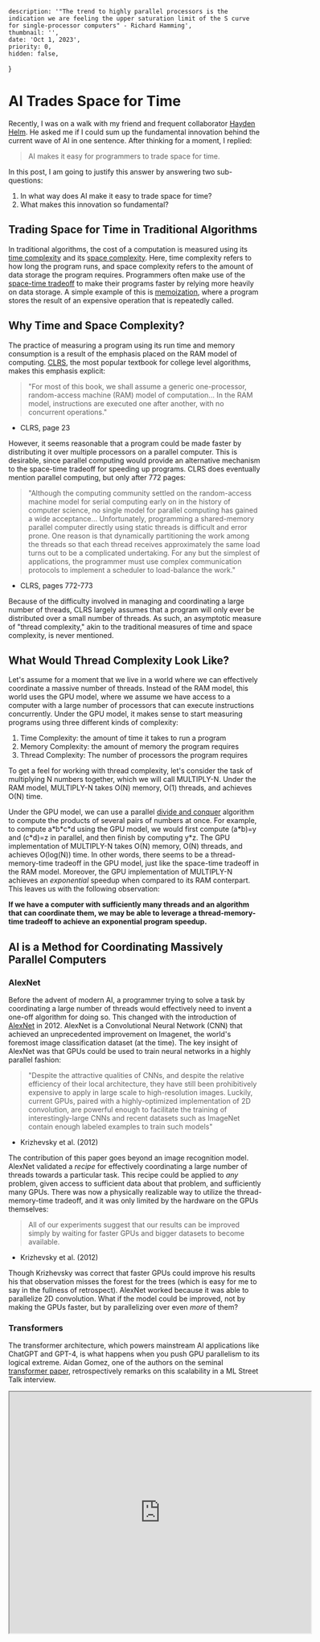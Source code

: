 
    description: '"The trend to highly parallel processors is the indication we are feeling the upper saturation limit of the S curve for single-processor computers" - Richard Hamming',
    thumbnail: '',
    date: 'Oct 1, 2023',
    priority: 0,
    hidden: false,
}

# AI Trades Space for Time
Recently, I was on a walk with my friend and frequent collaborator [Hayden Helm](https://scholar.google.com/citations?user=zEzJrqsAAAAJ&hl=en).
He asked me if I could sum up the fundamental innovation behind the current wave of AI in one sentence.
After thinking for a moment, I replied:
> AI makes it easy for programmers to trade space for time.

In this post, I am going to justify this answer by answering two sub-questions:
1) In what way does AI make it easy to trade space for time?
2) What makes this innovation so fundamental?

## Trading Space for Time in Traditional Algorithms
In traditional algorithms, the cost of a computation is measured using its [time complexity](https://en.wikipedia.org/wiki/Time_complexity) and its [space complexity](https://en.wikipedia.org/wiki/Space_complexity).
Here, time complexity refers to how long the program runs, and space complexity refers to the amount of data storage the program requires.
Programmers often make use of the [space-time tradeoff](https://en.wikipedia.org/wiki/Space%E2%80%93time_tradeoff) to make their programs faster by relying more heavily on data storage.
A simple example of this is [memoization](https://en.wikipedia.org/wiki/Memoization), where a program stores the result of an expensive operation that is repeatedly called.

## Why Time and Space Complexity?
The practice of measuring a program using its run time and memory consumption is a result of the emphasis placed on the RAM model of computing.
[CLRS](https://en.wikipedia.org/wiki/Introduction_to_Algorithms), the most popular textbook for college level algorithms, makes this emphasis explicit:

> "For most of this book, we shall assume a generic one-processor, random-access machine (RAM) model of computation...
> In the RAM model, instructions are executed one after another, with no concurrent operations."
- CLRS, page 23

However, it seems reasonable that a program could be made faster by distributing it over multiple processors on a parallel computer.
This is desirable, since parallel computing would provide an alternative mechanism to the space-time tradeoff for speeding up programs.
CLRS does eventually mention parallel computing, but only after 772 pages:
> "Although the computing community settled on the random-access machine model for serial computing early on in the history of computer science, no single model for parallel computing has gained a wide acceptance...
> Unfortunately, programming a shared-memory parallel computer directly using static threads is difficult and error prone.
> One reason is that dynamically partitioning the work among the threads so that each thread receives approximately the same load turns out to be a complicated undertaking.
> For any but the simplest of applications, the programmer must use complex communication protocols to implement a scheduler to load-balance the work."
- CLRS, pages 772-773

Because of the difficulty involved in managing and coordinating a large number of threads, CLRS largely assumes that a program will only ever be distributed over a small number of threads.
As such, an asymptotic measure of "thread complexity," akin to the traditional measures of time and space complexity, is never mentioned.

## What Would Thread Complexity Look Like?
Let's assume for a moment that we live in a world where we can effectively coordinate a massive number of threads.
Instead of the RAM model, this world uses the GPU model, where we assume we have access to a computer with a large number of processors that can execute instructions concurrently.
Under the GPU model, it makes sense to start measuring programs using three different kinds of complexity:
1) Time Complexity: the amount of time it takes to run a program
2) Memory Complexity: the amount of memory the program requires
3) Thread Complexity: The number of processors the program requires

To get a feel for working with thread complexity, let's consider the task of multiplying N numbers together, which we will call MULTIPLY-N.
Under the RAM model, MULTIPLY-N takes O(N) memory, O(1) threads, and achieves O(N) time.

Under the GPU model, we can use a parallel [divide and conquer](https://en.wikipedia.org/wiki/Divide-and-conquer_algorithm) algorithm to compute the products of several pairs of numbers at once.
For example, to compute a\*b\*c\*d using the GPU model, we would first compute (a\*b)=y and (c\*d)=z in parallel, and then finish by computing y*z.
The GPU implementation of MULTIPLY-N takes O(N) memory, O(N) threads, and achieves O(log(N)) time.
In other words, there seems to be a thread-memory-time tradeoff in the GPU model, just like the space-time tradeoff in the RAM model.
Moreover, the GPU implementation of MULTIPLY-N achieves an <em>exponential</em> speedup when compared to its RAM conterpart.
This leaves us with the following observation:

**If we have a computer with sufficiently many threads and an algorithm that can coordinate them, we may be able to leverage a thread-memory-time tradeoff to achieve an exponential program speedup.**

## AI is a Method for Coordinating Massively Parallel Computers
### AlexNet
Before the advent of modern AI, a programmer trying to solve a task by coordinating a large number of threads would effectively need to invent a one-off algorithm for doing so.
This changed with the introduction of [AlexNet](https://proceedings.neurips.cc/paper_files/paper/2012/file/c399862d3b9d6b76c8436e924a68c45b-Paper.pdf) in 2012.
AlexNet is a Convolutional Neural Network (CNN) that achieved an unprecedented improvement on Imagenet, the world's foremost image classification dataset (at the time).
The key insight of AlexNet was that GPUs could be used to train neural networks in a highly parallel fashion:
> "Despite the attractive qualities of CNNs, and despite the relative efficiency of their local architecture,
> they have still been prohibitively expensive to apply in large scale to high-resolution images.
> Luckily, current GPUs, paired with a highly-optimized implementation of 2D convolution, are powerful
> enough to facilitate the training of interestingly-large CNNs and recent datasets such as ImageNet
> contain enough labeled examples to train such models"
- Krizhevsky et al. (2012)

The contribution of this paper goes beyond an image recognition model.
AlexNet validated a <em>recipe</em> for effectively coordinating a large number of threads towards a particular task.
This recipe could be applied to <em>any</em> problem, given access to sufficient data about that problem, and sufficiently many GPUs.
There was now a physically realizable way to utilize the thread-memory-time tradeoff, and it was only limited by the hardware on the GPUs themselves:

> All of our experiments suggest that our results can be improved simply by waiting for faster GPUs and bigger datasets to become available.
- Krizhevsky et al. (2012)

Though Krizhevsky was correct that faster GPUs could improve his results his that observation misses the forest for the trees (which is easy for me to say in the fullness of retrospect).
AlexNet worked because it was able to parallelize 2D convolution.
What if the model could be improved, not by making the GPUs faster, but by parallelizing over even <em>more</em> of them?

### Transformers
The transformer architecture, which powers mainstream AI applications like ChatGPT and GPT-4, is what happens when you push GPU parallelism to its logical extreme.
Aidan Gomez, one of the authors on the seminal [transformer paper](https://arxiv.org/abs/1706.03762), retrospectively remarks on this scalability in a ML Street Talk interview.
<div>
    <iframe
        width="600"
        height="480"
        src="https://www.youtube.com/embed/ooBt_di8DLs?si=Yi-c6QUYckYVSayM&amp;start=393"
        allow="accelerometer; clipboard-write; encrypted-media; gyroscope; picture-in-picture"
        allowFullScreen
        title="Embedded youtube"
    />
</div>

> "What I didn't appreciate was that such a simple method could achieve such insane performance.
> At that time, we were training on 8 accelerators...
> but the architecture was so stripped down, so refined, it was so easy to scale...
> it was hard to see what would happen, which was this massive scaling project."
- Aidan Gomez on the Transformer

While there are no public figures regarding the scale of GPT-4, the current most capable language model, some intelligent estimates for its predecessor exist.
In a [blog post](https://lambdalabs.com/blog/demystifying-gpt-3), Lambda Labs estimates the size and extent of parallelism present in GPT3:

> The GPT-3 175B model required 3.14E23 FLOPS of computing for training.
> Even at theoretical 28 TFLOPS for V100 and lowest 3 year reserved cloud pricing we could find, this will take **355 GPU-years**...
> The 175 Billion parameters needs 175×4=700GB memory to store in FP32 (each parameter needs 4 Bytes).
> This is one order of magnitude larger than the maximum memory in a single GPU (48 GB of Quadro RTX 8000).
> To train the larger models without running out of memory, **the OpenAI team uses a mixture of model parallelism within each matrix multiply and model parallelism across the layers of the network.**
- [Chuan Li](https://scholar.google.com/citations?user=hoZesOwAAAAJ&hl=en), Chief Science Officer at Lambda Labs

According to Li's calculations, OpenAI effectively coordinated 355 GPU-years of compute towards a single task.
By parallelizing the model over many GPUs, this massive computation could be accomplished in several months of [wall time](https://en.wikipedia.org/wiki/Elapsed_real_time).
In other words, GPT-3 utilized a thread-memory-time tradeoff to reduce the time complexity of a massive computation by utilizing more threads and more memory.

## Memory and Thread Complexity are Both Physical Space Complexity
GPT-3 makes it clear that modern AI leverages a tradeoff that pays increased thread and memory costs to decrease the time cost of massive computations.
However, I want to go one step further, and claim that thread and memory consumption are both instances of increased physical space consumption.
The argument here is straightforward: if a programmer wants to use more threads and memory for their program, they need to use more physical space for the physical machines that will run the computation.
In this sense, modern AI is utilizing a physical space-time tradeoff to enable massive computations to be run in a short amount of wall time.

## Relativity \& the Physical Space-Time Tradeoff
The fact that physical space and time can be traded off with each other should not be surprising.
Since Einstein, we have known that space and time together make up spacetime, the singular entity required to describe physical phenomena:

> "Space is a three-dimensional continuum.
> By this, we mean that it is possible to describe the position of a point by means of three numbers (coordinates): x, y, and z...
> Similarly, the world of physical phenomena is four-dimensional in the space-time sense.
> It is composed of individual events, each of which is described by four numbers: three space coordinates x, y, z, and a time value t."

- [Relativity](https://www.amazon.com/Relativity-Special-General-Theory-Physics/dp/048641714X) by Albert Einstein

Moreover Einstein's spacetime comes equipped with an intrinsic tradeoff between space and time.
Concretely, the [spacetime volume](https://web.mit.edu/edbert/GR/gr1.pdf) between two points in spacetime expressed:
<LatexFormula formula={'$ v = \\sqrt{-g}(\\delta x)(\\delta y)(\\delta z)(\\delta t$)'}/>
Where t is time, x, y, and z are physical coordinates, and g is the determinant of the [spacetime metric tensor](https://en.wikipedia.org/wiki/Metric_tensor_(general_relativity)).
The critical thing to notice about this formula is that for a fixed spacetime volume, we can decrease the time component of the volume by increasing the space components of the volume.
But how exactly does this physical space-time tradeoff relate to our computational thread-memory-time tradeoff?

## Computation as Physical State Transformation
To fully appreciate the relationship between computation and spacetime volumes, we need a slightly more precise definition of physical computation.
Luckily, the Stanford Encyclopedia of Philosophy readily [provides one](https://plato.stanford.edu/entries/computation-physicalsystems/#AccConCom).
In short, we can think of a physical computation P as a function that transforms one physical state into another.
From Einstein, we know that the physical start and end states of the computation are points in spacetime, and thus, span a spacetime volume.
In this sense any computation can be said to have a physical spacetime cost, which is exactly the measure of the volume required to bridge its start and end states.
Before AI, there was not a general purpose way to shift the extent of a computation's spacetime cost away from time and into space.
[Richard Hamming](https://en.wikipedia.org/wiki/Richard_Hamming) writes about this challenge in his 1997 book [The Art and Science of Doing Engineering](https://en.wikipedia.org/wiki/The_Art_of_Doing_Science_and_Engineering):
> "The evidence from the two relativity theories, special and general, gives a maximum speed of useful signaling.
> There are definite limits to what can be done on a single processor.
> The trend to highly parallel processors is the indication we are feeling the upper saturation limit of the S curve for single-processor computers."

- Richard Hamming

AI provides programmers a general purpose way of maximizing the space component of the physical spacetime cost of any computation, radically increasing the number of functions that are physically realizable in reasonable amounts of time.

## Constructor Theory \& Fundamental Physics
This style of thinking is reminiscent of a burgeoning new subfield of physics called [constructor theory](https://en.wikipedia.org/wiki/Constructor_theory).
In this interview, Chiara Marletto, a theoretical physicist at Oxford and one of the founders of constructor theory, outlines its distinction from existing theories of physics:
<div>
    <iframe
        width="600"
        height="480"
        src="https://www.youtube.com/embed/yb0y6MRwmd4?si=p4gInzoAmJasf2PJ&amp;start=226"
        allow="accelerometer; clipboard-write; encrypted-media; gyroscope; picture-in-picture"
        allowFullScreen
        title="Embedded youtube"
    />
</div>

> "Constructor theory, instead of using dynamical laws and trajectories and initial conditions,
> takes statements about what tasks or transformations are possible and what are impossible and why
> as fundamental ones."

- [Chiara Marletto](https://en.wikipedia.org/wiki/Chiara_Marletto)

Using constructor theoretic language, we can describe the contribution of modern AI as enabling a new class of transformations between physical states.
Namely, AI enables programmers to trade physical space for time, and perform computations whose time cost was previously untenable.
In this sense, the statement "AI trades space for time" is a statement about what transformations are physically possible, and thus, should be taken as fundamental.